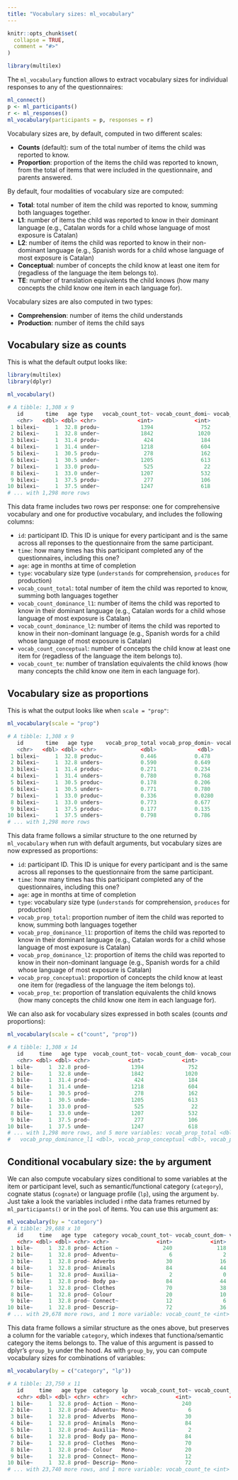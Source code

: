 ---
title: "Vocabulary sizes: ml_vocabulary"
---

```{r, include = FALSE}
knitr::opts_chunk$set(
  collapse = TRUE,
  comment = "#>"
)
```

```{r setup}
library(multilex)
```

The `ml_vocabulary` function allows to extract vocabulary sizes for individual responses to any of the questionnaires:

```r
ml_connect()
p <- ml_participants()
r <- ml_responses()
ml_vocabulary(participants = p, responses = r)
```

Vocabulary sizes are, by default, computed in two different scales:

* **Counts** (default): sum of the total number of items the child was reported to know.
* **Proportion**: proportion of the items the child was reported to known, from the total of items that were included in the questionnaire, and parents answered.

By default, four modalities of vocabulary size are computed:

* **Total**: total number of item the child was reported to know, summing both languages together.
* **L1**: number of items the child was reported to know in their dominant language (e.g., Catalan words for a child whose language of most exposure is Catalan)
* **L2**: number of items the child was reported to know in their non-dominant language (e.g., Spanish words for a child whose language of most exposure is Catalan)
* **Conceptual**: number of concepts the child know at least one item for (regadless of the language the item belongs to).
* **TE**: number of translation equivalents the child knows (how many concepts the child know one item in each language for).

Vocabulary sizes are also computed in two types:

* **Comprehension**: number of items the child understands
* **Production**: number of items the child says

## Vocabulary size as counts

This is what the default output looks like:

```r
library(multilex)
library(dplyr)

ml_vocabulary()

# A tibble: 1,308 x 9
   id       time   age type   vocab_count_tot~ vocab_count_domi~ vocab_count_domi~ vocab_count_con~ vocab_count_te
   <chr>   <dbl> <dbl> <chr>             <int>             <int>             <int>            <int>          <int>
 1 bilexi~     1  32.8 produ~             1394               752               642              438            264
 2 bilexi~     1  32.8 under~             1842              1020               822              553            378
 3 bilexi~     1  31.4 produ~              424               184               240              332             92
 4 bilexi~     1  31.4 under~             1218               604               614              673            542
 5 bilexi~     1  30.5 produ~              278               162               116              190             88
 6 bilexi~     1  30.5 under~             1205               613               592              665            537
 7 bilexi~     1  33.0 produ~              525                22               503              502             21
 8 bilexi~     1  33.0 under~             1207               532               675              693            511
 9 bilexi~     1  37.5 produ~              277               106               171              190             87
10 bilexi~     1  37.5 under~             1247               618               629              679            565
# ... with 1,298 more rows
```
This data frame includes two rows per response: one for comprehensive vocabulary and one for productive vocabulary, and includes the following columns:

* `id`: participant ID. This ID is unique for every participant and is the same across all reponses to the questionnaire from the same participant.
* `time`: how many times has this participant completed any of the questionnaires, including this one?
* `age`: age in months at time of completion
* `type`: vocabulary size type (`understands` for comprehension, `produces` for production)
* `vocab_count_total`: total number of item the child was reported to know, summing both languages together
* `vocab_count_dominance_l1`: number of items the child was reported to know in their dominant language (e.g., Catalan words for a child whose language of most exposure is Catalan)
* `vocab_count_dominance_l2`: number of items the child was reported to know in their non-dominant language (e.g., Spanish words for a child whose language of most exposure is Catalan)
* `vocab_count_conceptual`: number of concepts the child know at least one item for (regadless of the language the item belongs to).
* `vocab_count_te`: number of translation equivalents the child knows (how many concepts the child know one item in each language for).

## Vocabulary size as proportions

This is what the output looks like when `scale = "prop"`:

```r
ml_vocabulary(scale = "prop")

# A tibble: 1,308 x 9
   id       time   age type    vocab_prop_total vocab_prop_domin~ vocab_prop_domin~ vocab_prop_conc~ vocab_prop_te
   <chr>   <dbl> <dbl> <chr>              <dbl>             <dbl>             <dbl>            <dbl>         <dbl>
 1 bilexi~     1  32.8 produc~            0.446            0.478              0.414            0.552        0.333 
 2 bilexi~     1  32.8 unders~            0.590            0.649              0.530            0.697        0.477 
 3 bilexi~     1  31.4 produc~            0.271            0.234              0.309            0.419        0.116 
 4 bilexi~     1  31.4 unders~            0.780            0.768              0.791            0.849        0.683 
 5 bilexi~     1  30.5 produc~            0.178            0.206              0.149            0.240        0.111 
 6 bilexi~     1  30.5 unders~            0.771            0.780              0.763            0.839        0.677 
 7 bilexi~     1  33.0 produc~            0.336            0.0280             0.648            0.633        0.0265
 8 bilexi~     1  33.0 unders~            0.773            0.677              0.870            0.874        0.644 
 9 bilexi~     1  37.5 produc~            0.177            0.135              0.220            0.240        0.110 
10 bilexi~     1  37.5 unders~            0.798            0.786              0.811            0.856        0.712 
# ... with 1,298 more rows
```

This data frame follows a similar structure to the one returned by `ml_vocabulary` when run with default arguments, but vocabulary sizes are now expressed as proportions:

* `id`: participant ID. This ID is unique for every participant and is the same across all reponses to the questionnaire from the same participant.
* `time`: how many times has this participant completed any of the questionnaires, including this one?
* `age`: age in months at time of completion
* `type`: vocabulary size type (`understands` for comprehension, `produces` for production)
* `vocab_prop_total`: proportion number of item the child was reported to know, summing both languages together
* `vocab_prop_dominance_l1`: proportion of items the child was reported to know in their dominant language (e.g., Catalan words for a child whose language of most exposure is Catalan)
* `vocab_prop_dominance_l2`: proportion of items the child was reported to know in their non-dominant language (e.g., Spanish words for a child whose language of most exposure is Catalan)
* `vocab_prop_conceptual`: proportion of concepts the child know at least one item for (regadless of the language the item belongs to).
* `vocab_prop_te`: proportion of translation equivalents the child knows (how many concepts the child know one item in each language for).

We can also ask for vocabulary sizes expressed in both scales (counts *and* proportions):

```r
ml_vocabulary(scale = c("count", "prop"))

# A tibble: 1,308 x 14
   id     time   age type  vocab_count_tot~ vocab_count_dom~ vocab_count_dom~ vocab_count_con~ vocab_count_te
   <chr> <dbl> <dbl> <chr>            <int>            <int>            <int>            <int>          <int>
 1 bile~     1  32.8 prod~             1394              752              642              438            264
 2 bile~     1  32.8 unde~             1842             1020              822              553            378
 3 bile~     1  31.4 prod~              424              184              240              332             92
 4 bile~     1  31.4 unde~             1218              604              614              673            542
 5 bile~     1  30.5 prod~              278              162              116              190             88
 6 bile~     1  30.5 unde~             1205              613              592              665            537
 7 bile~     1  33.0 prod~              525               22              503              502             21
 8 bile~     1  33.0 unde~             1207              532              675              693            511
 9 bile~     1  37.5 prod~              277              106              171              190             87
10 bile~     1  37.5 unde~             1247              618              629              679            565
# ... with 1,298 more rows, and 5 more variables: vocab_prop_total <dbl>, vocab_prop_dominance_l2 <dbl>,
#   vocab_prop_dominance_l1 <dbl>, vocab_prop_conceptual <dbl>, vocab_prop_te <dbl>
```

## Conditional vocabulary size: the `by` argument

We can also compute vocabulary sizes conditional to some variables at the item or participant level, such as semantic/functional category (`category`), cognate status (`cognate`) or language profile (`lp`), using the argument `by`. Just take a look the variables included i nthe data frames returned by `ml_participants()` or in the `pool` of items. You can use this argument as:

```r
ml_vocabulary(by = "category")
# A tibble: 29,688 x 10
   id     time   age type  category vocab_count_tot~ vocab_count_dom~ vocab_count_dom~ vocab_count_con~
   <chr> <dbl> <dbl> <chr> <chr>               <int>            <int>            <int>            <int>
 1 bile~     1  32.8 prod~ Action ~              240              118              122               78
 2 bile~     1  32.8 prod~ Adventu~                6                2                4                2
 3 bile~     1  32.8 prod~ Adverbs                30               16               14               10
 4 bile~     1  32.8 prod~ Animals                84               44               40               28
 5 bile~     1  32.8 prod~ Auxilia~                2                0                2                1
 6 bile~     1  32.8 prod~ Body pa~               84               44               40               23
 7 bile~     1  32.8 prod~ Clothes                70               38               32               20
 8 bile~     1  32.8 prod~ Colour                 20               10               10                5
 9 bile~     1  32.8 prod~ Connect~               12                6                6                4
10 bile~     1  32.8 prod~ Descrip~               72               36               36               26
# ... with 29,678 more rows, and 1 more variable: vocab_count_te <int>
```

This data frame follows a similar structure as the ones above, but preserves a column for the variable `category`, which indexes that functiona/semantic category the items belongs to. The value of this argument is passed to dplyr's `group_by` under the hood. As with `group_by`, you can compute vocabulary sizes for combinations of variables:

```r
ml_vocabulary(by = c("category", "lp"))

# A tibble: 23,750 x 11
   id     time   age type  category lp    vocab_count_tot~ vocab_count_dom~ vocab_count_dom~ vocab_count_con~
   <chr> <dbl> <dbl> <chr> <chr>    <chr>            <int>            <int>            <int>            <int>
 1 bile~     1  32.8 prod~ Action ~ Mono~              240              118              122               78
 2 bile~     1  32.8 prod~ Adventu~ Mono~                6                2                4                2
 3 bile~     1  32.8 prod~ Adverbs  Mono~               30               16               14               10
 4 bile~     1  32.8 prod~ Animals  Mono~               84               44               40               28
 5 bile~     1  32.8 prod~ Auxilia~ Mono~                2                0                2                1
 6 bile~     1  32.8 prod~ Body pa~ Mono~               84               44               40               23
 7 bile~     1  32.8 prod~ Clothes  Mono~               70               38               32               20
 8 bile~     1  32.8 prod~ Colour   Mono~               20               10               10                5
 9 bile~     1  32.8 prod~ Connect~ Mono~               12                6                6                4
10 bile~     1  32.8 prod~ Descrip~ Mono~               72               36               36               26
# ... with 23,740 more rows, and 1 more variable: vocab_count_te <int>
```
